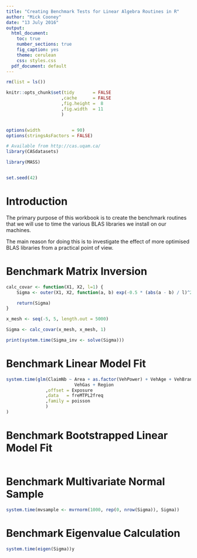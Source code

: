 ```yaml
---
title: "Creating Benchmark Tests for Linear Algebra Routines in R"
author: "Mick Cooney"
date: "13 July 2016"
output:
  html_document:
    toc: true
    number_sections: true
    fig_caption: yes
    theme: cerulean
    css: styles.css
  pdf_document: default
---
```


<!--
(Title:) Creating Benchmark Tests  for Linear Algebra Routines in R

Author: Mick Cooney

Date: 2016

Abstract:

Keywords: benchmark linear-algebra library

-->

```r
rm(list = ls())

knitr::opts_chunk$set(tidy       = FALSE
                     ,cache      = FALSE
                     ,fig.height =  8
                     ,fig.width  = 11
                     )


options(width            = 90)
options(stringsAsFactors = FALSE)

# Available from http://cas.uqam.ca/
library(CASdatasets)

library(MASS)


set.seed(42)


```

# Introduction

The primary purpose of this workbook is to create the benchmark
routines that we will use to time the various BLAS libraries we
install on our machines.

The main reason for doing this is to investigate the effect of more
optimised BLAS libraries from a practical point of view.

# Benchmark Matrix Inversion

```r
calc_covar <- function(X1, X2, l=1) {
    Sigma <- outer(X1, X2, function(a, b) exp(-0.5 * (abs(a - b) / l)^2))

    return(Sigma)
}

x_mesh <- seq(-5, 5, length.out = 5000)

Sigma <- calc_covar(x_mesh, x_mesh, 1)

print(system.time(Sigma_inv <- solve(Sigma)))
```

# Benchmark Linear Model Fit

```r
system.time(glm(ClaimNb ~ Area + as.factor(VehPower) + VehAge + VehBrand +
                          VehGas + Region
               ,offset = Exposure
               ,data   = freMTPL2freq
               ,family = poisson
               )
)
```



# Benchmark Bootstrapped Linear Model Fit

```r

```


# Benchmark Multivariate Normal Sample

```r
system.time(mvsample <- mvrnorm(1000, rep(0, nrow(Sigma)), Sigma))
```


# Benchmark Eigenvalue Calculation

```r
system.time(eigen(Sigma))y
```

